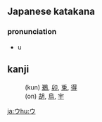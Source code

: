 == Japanese katakana ==
=== pronunciation ===
*u

==kanji==
:(kun) [[鵜]], [[卯]], [[兎]], [[得]]
:(on) [[胡]], [[烏]], [[宇]]
[[ja:ウ]][[hu:ウ]]